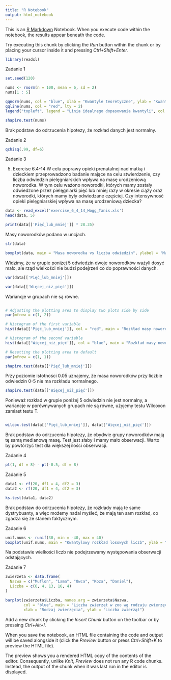 ```yaml
---
title: "R Notebook"
output: html_notebook
---
```


This is an [R Markdown](http://rmarkdown.rstudio.com) Notebook. When you execute code within the notebook, the results appear beneath the code. 

Try executing this chunk by clicking the *Run* button within the chunk or by placing your cursor inside it and pressing *Ctrl+Shift+Enter*. 

```r
library(readxl)
```


Zadanie 1
```r
set.seed(120)


```


```r
nums <- rnorm(n = 100, mean = 6, sd = 2)
nums[1 : 5]
```

```r
qqnorm(nums, col = "blue", xlab = "Kwantyle teoretyczne", ylab = "Kwantyle empiryczne", main='Wykres kwantyl-kwantyl')
qqline(nums, col = "red", lty = 2)
legend("topleft", legend = "Linia idealnego dopasowania kwantyli", col = "red", lty = 2)
```

```r
shapiro.test(nums)
```

Brak podstaw do odrzucenia hipotezy, że rozkład danych jest normalny.

Zadanie 2

```r
qchisq(.99, df=6)
```
Zadanie 3

5. Exercise 6.4-14
W celu poprawy opieki prenatalnej nad matką i dzieckiem przeprowadzono badanie mające na celu stwierdzenie, czy liczba odwiedzin pielęgniarskich wpływa na masę urodzeniową noworodka. W tym celu ważono noworodki, których mamy zostały odwiedzone przez pielęgniarki pięć lub mniej razy w okresie ciąży oraz  noworodki, których mamy były odwiedzane częściej. Czy intensywność opieki pielęgniarskiej wpływa na masę urodzeniową dziecka? 
```r
data <- read_excel('exercise_6_4_14_Hogg_Tanis.xls')
head(data, 5)
```
```r
print(data[['Pięć_lub_mniej']] * 28.35)
```

Masy noworodków podano w uncjach.

```r
str(data)
```

```r
boxplot(data, main = "Masa noworodka vs liczba odwiedzin", ylabel = 'Masa noworodka - uncje')
```
Widzimy, że w grupie poniżej 5 odwiedzin dwoje noworodków ważyli dosyć mało, ale rząd wielkości nie budzi podejrzeń co do poprawności danych.



```r
var(data[['Pięć_lub_mniej']])
```
```r

var(data[['Więcej_niż_pięć']])

```

Wariancje w grupach nie są równe.
```r

```


```r
# Adjusting the plotting area to display two plots side by side
par(mfrow = c(1, 2))

# Histogram of the first variable
hist(data[['Pięć_lub_mniej']], col = "red", main = "Rozkład masy noworodków dla mniejszej liczby odwiedzin", xlab = "Masa - uncje", ylab = "Liczność")

# Histogram of the second variable
hist(data[['Więcej_niż_pięć']], col = "blue", main = "Rozkład masy noworodków dla większej liczby odwiedzin", xlab = "Masa - uncje", ylab = "Liczność")

# Resetting the plotting area to default
par(mfrow = c(1, 1))

```



```r
shapiro.test(data[['Pięć_lub_mniej']])
```



Przy poziomie istotności 0.05 uznajemy, że masa noworodków przy liczbie odwiedzin 0-5 nie ma rozkładu normalnego.

```r
shapiro.test(data[['Więcej_niż_pięć']])
```
Ponieważ rozkład w grupie poniżej 5 odwiedzin nie jest normalny, a wariancje w porównywanych grupach
nie są równe, użyjemy testu Wilcoxon zamiast testu T.


```r

```



```r
wilcox.test(data[['Pięć_lub_mniej']], data[['Więcej_niż_pięć']])
```
Brak podstaw do odrzucenia hipotezy, że obydwie grupy noworodków mają tę samą medianową masę.
Test jest słaby i mamy mało obserwacji.
Warto by powtórzyć test dla większej ilości obserwacji.



Zadanie 4

```r
pt(1, df = 8) - pt(-0.5, df = 8)
```


Zadanie 5

```r

data1 <- rf(20, df1 = 4, df2 = 3)
data2 <- rf(20, df1 = 4, df2 = 3)

ks.test(data1, data2)

```

Brak podstaw do odrzucenia hipotezy, że rozkłady mają te same dystrybuanty, a więc możemy nadal myśleć, że mają ten sam rozkład, co zgadza się ze stanem faktycznym.

Zadanie 6

```r
unif.nums <- runif(30, min = -40, max = 40)
boxplot(unif.nums, main = "Kwantylowy rozkład losowych liczb", ylab = "Wielkość liczby")
```

Na podstawie wielkości liczb nie podejrzewamy występowania obserwacji odstających.

Zadanie 7

```r
zwierzeta <- data.frame(
  Nazwa = c("Muflon", "Lama", "Owca", "Koza", "Daniel"),
  Liczba = c(6, 4, 13, 16, 4)
)

barplot(zwierzeta$Liczba, names.arg = zwierzeta$Nazwa, 
        col = "blue", main = "Liczba zwierząt w zoo wg rodzaju zwierzęcia", 
        xlab = "Rodzaj zwierzęcia", ylab = "Liczba zwierząt")

```


Add a new chunk by clicking the *Insert Chunk* button on the toolbar or by pressing *Ctrl+Alt+I*.

When you save the notebook, an HTML file containing the code and output will be saved alongside it (click the *Preview* button or press *Ctrl+Shift+K* to preview the HTML file).

The preview shows you a rendered HTML copy of the contents of the editor. Consequently, unlike *Knit*, *Preview* does not run any R code chunks. Instead, the output of the chunk when it was last run in the editor is displayed.
